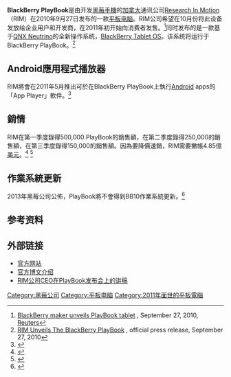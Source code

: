 {{Infobox information appliance
|name = BlackBerry PlayBook
|logo =
|image =
|manufacturer = [[廣達電腦|Quanta Computer]]
|developer = [[Research_In_Motion|Research In Motion]]
|type = [[tablet_computer|Tablet]], [[portable_media_player|media player]]
|releasedate = 2011.4.9
|power = 5300 mAh
|cpu = 1 GHz [[德州仪器|德州仪器]] [[OMAP|OMAP]] 4430（[[ARM_Cortex-A9_MPCore|Cortex-A9]] 双核）
|memory = 1 GB RAM
|storage = 16, 32 or 64 [[Gigabyte|GB]] [[Flash_memory|Flash]]
|display = 7" LCD 显示器<br /> 1024×600 [[pixel|px]]（[[WSVGA|WSVGA]]）<br /> [[16:9|16:9]] [[aspect_ratio|aspect ratio]] <br />（1080p HDMI 输出）
|graphics = [[PowerVR|PowerVR]] SGX540
|connectivity = [[Wi-Fi|Wi-Fi]]（[[IEEE_802.11|802.11]][[IEEE_802.11a-1999|a]]/[[IEEE_802.11b-1999|b]]/[[IEEE_802.11g-2003|g]]/[[IEEE_802.11n-2009|n]]）<br /> 蓝牙2.1 + EDR <br /> [[Micro-USB|Micro-USB]] <br /> Micro [[HDMI|HDMI]]
|camera = 5 MP [[1080p|1080p]] [[high-definition_video|HD video]]（后置）<br /> 3 MP [[1080p|1080p]] [[High-definition_video|HD video]]（前置）
|input = [[电容式感应|电容式感应]] 4点 [[多点触控屏|多点触控屏]] [[触摸屏|触摸屏]] <br /> [[GPS|GPS]] <br /> 3轴 [[加速规|加速规]] <br /> 3-轴 [[陀螺仪|陀螺仪]]<ref>{{cite web |url=http://www.techrepublic.com/photos/blackberry-playbook-teardown/6220365?seq=62&tag=thumbnail-view-selector;get-photo-roto |title=BlackBerry PlayBook Teardown: Invensense MPU-3050 three-axis gyroscope |publisher=techrepublic.com |date= |accessdate=2011-06-11 |archive-date=2019-09-24 |archive-url=https://web.archive.org/web/20190924171616/https://www.techrepublic.com/pictures/blackberry-playbook-teardown/62/?tag=thumbnail-view-selector;get-photo-roto |dead-url=no }}</ref> <br /> 3轴[[磁强计|磁强计]]
|Sound = [[立体声|立体声]][[麦克风|麦克风]], [[扬声器|扬声器]]
|dimensions = 5.1"×7.6"×0.4"（130mm×194mm×9.7mm）
|weight = 0.9lbs (425g)
|online service = [[7digital|7digital]] & [[BlackBerry_App_World|BlackBerry App World]]
|os = [[BlackBerry_Tablet_OS|BlackBerry Tablet OS]]（[[QNX|QNX]]）
|website = {{URL|http://blackberry.com/playbook-tablet}}
}}
'''BlackBerry PlayBook'''是由开发[[黑莓手機|黑莓手機]]的[[加拿大|加拿大]]通讯公司[[Research_In_Motion|Research In Motion]]（RIM）在2010年9月27日发布的一款[[平板电脑|平板电脑]]。RIM公司希望在10月份将此设备发放给企业用户和开发商，在2011年初开始向消费者发售。<ref name="reuters_official">[http://www.reuters.com/article/idUSTRE68Q59U20100927 BlackBerry maker unveils PlayBook tablet] {{Wayback|url=http://www.reuters.com/article/idUSTRE68Q59U20100927 |date=20100928154551 }}, September 27, 2010, [[Reuters|Reuters]]</ref>同时发布的是一款基于[[QNX|QNX Neutrino]]的全新操作系统，[[BlackBerry_Tablet_OS|BlackBerry Tablet OS]]。该系统将运行于BlackBerry PlayBook。<ref name="playbook_pressrelease">[http://www.marketwire.com/press-release/RIM-Unveils-The-BlackBerry-PlayBook-NASDAQ-RIMM-1325727.htm RIM Unveils The BlackBerry PlayBook] {{Wayback|url=http://www.marketwire.com/press-release/RIM-Unveils-The-BlackBerry-PlayBook-NASDAQ-RIMM-1325727.htm |date=20190404044052 }}, official press release, September 27, 2010</ref>

==Android應用程式播放器==
RIM將會在2011年5月推出可於在BlackBerry PlayBook上執行[[Android|Android]] apps的「App Player」軟件。<ref>{{Cite web |url=http://hk.next.nextmedia.com/template/next/art_main.php?iss_id=1103&sec_id=13724901&art_id=15198478 |title=平板黑馬　 BlackBerry PlayBook |accessdate=2011-04-27 |archive-date=2019-09-24 |archive-url=https://web.archive.org/web/20190924171627/https://nextplus.nextmedia.com/ |dead-url=no }}</ref>

==銷情==
RIM在第一季度錄得500,000 PlayBook的銷售額，在第二季度錄得250,000的銷售額，在第三季度錄得150,000的銷售額。因為要降價速銷，RIM需要撇帳4.85億[[美元|美元]]。<ref>{{Cite web |url=http://www.thestar.com/business/companies/rim/article/1095920--dismal-playbook-sales-cause-rim-to-warn-on-earnings |title=Dismal PlayBook sales cause RIM to warn on earnings |accessdate=2011-12-03 |archive-date=2012-01-04 |archive-url=https://web.archive.org/web/20120104222610/http://www.thestar.com/business/companies/rim/article/1095920--dismal-playbook-sales-cause-rim-to-warn-on-earnings |dead-url=no }}</ref> <ref>{{Cite web |url=http://www.theglobeandmail.com/globe-investor/rim-finds-new-ways-to-disappoint-investors/article2257745/ |title=RIM finds new ways to disappoint investors |accessdate=2011-12-03 |archive-date=2011-12-03 |archive-url=https://web.archive.org/web/20111203133534/http://www.theglobeandmail.com/globe-investor/rim-finds-new-ways-to-disappoint-investors/article2257745/ |dead-url=no }}</ref>

==作業系統更新==
2013年黑莓公司公佈，PlayBook將不會得到BB10作業系統更新。<ref>{{Cite web |url=http://techcrunch.com/2013/06/28/blackberry-ceo-confirms-no-bb10-update-for-the-aging-playbook-tablet/ |title=BlackBerry CEO Confirms No BB10 Update For The Aging PlayBook Tablet |accessdate=2013-06-29 |archive-date=2015-05-30 |archive-url=https://web.archive.org/web/20150530132016/http://techcrunch.com/2013/06/28/blackberry-ceo-confirms-no-bb10-update-for-the-aging-playbook-tablet/ |dead-url=no }}</ref>

==参考资料==
{{reflist}}

==外部链接==
* [http://blackberry.com/playbook 官方网站]{{dead link|date=2017年11月 |bot=InternetArchiveBot |fix-attempted=yes }}
* [https://web.archive.org/web/20110427073045/http://blogs.blackberry.com/2010/09/blackberry-playbook/ 官方博文介绍]
* [http://www.computing.co.uk/v3/video/2270508/introducing-blackberry-playbook RIM公司CEO在PlayBook发布会上的讲稿]{{Wayback|url=http://www.computing.co.uk/v3/video/2270508/introducing-blackberry-playbook |date=20190924171616 }}

[[Category:黑莓公司|Category:黑莓公司]]
[[Category:平板电脑|Category:平板电脑]]
[[Category:2011年面世的平板電腦|Category:2011年面世的平板電腦]]